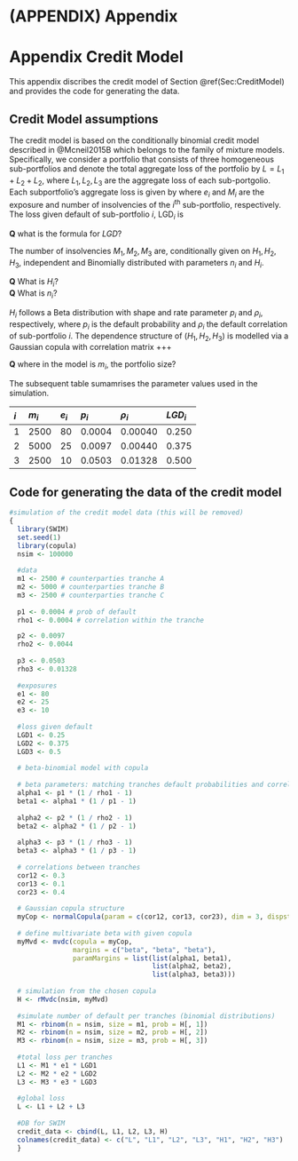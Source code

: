 # (APPENDIX) Appendix {-}

# Appendix Credit Model

This appendix discribes the credit model of Section \@ref(Sec:CreditModel) and provides the code for generating the data. 

## Credit Model assumptions

The credit model is based on the conditionally binomial credit model described in @Mcneil2015B which belongs to the family of mixture models. Specifically, we consider a portfolio that consists of three homogeneous sub-portfolios and denote the total aggregate loss of the portfolio by $L = L_1 + L_2+  L_2$, where $L_1, L_2, L_3$ are the aggregate loss of each sub-portgolio. Each subportfolio's aggregate loss is given by 
\begin{equation}
L_i=e_i\cdot\text{LGD}_i\cdot M_i,\quad i=1,2,3, 
\end{equation}
where $e_i$ and $M_i$ are the exposure and number of insolvencies of the $i^{\text{th}}$ sub-portfolio, respectively. The loss given default of sub-portfolio $i$, $\text{LGD}_i$ is 

**Q** what is the formula for $LGD$?    

The number of insolvencies $M_1, M_2, M_3$ are, conditionally given on $H_1, H_2, H_3$, independent and Binomially distributed with parameters $n_i$ and $H_i$.    

**Q** What is $H_i$?   
**Q** What is $n_i$?   

$H_i$ follows a Beta distribution with shape and rate parameter $p_i$ and $\rho_i$, respectively, where $p_i$ is the default probability and $\rho_i$ the default correlation of sub-portfolio $i$. The dependence structure of $(H_1,H_2,H_3)$ is modelled via a Gaussian copula with correlation matrix +++

**Q** where in the model is $m_i$, the portfolio size? 



The subsequent table sumamrises the parameter values used in the simulation.

|$i$|$m_i$|$e_i$|$p_i$|$\rho_i$|$LGD_i$|
|:------|:------|:------|:------|:------|:------|
|1|2500|80|0.0004|0.00040|0.250|
|2|5000|25|0.0097|0.00440|0.375|
|3|2500|10|0.0503|0.01328|0.500|

## Code for generating the data of the credit model


```r
#simulation of the credit model data (this will be removed)
{
  library(SWIM)
  set.seed(1)
  library(copula)
  nsim <- 100000
  
  #data
  m1 <- 2500 # counterparties tranche A
  m2 <- 5000 # counterparties tranche B
  m3 <- 2500 # counterparties tranche C
  
  p1 <- 0.0004 # prob of default 
  rho1 <- 0.0004 # correlation within the tranche

  p2 <- 0.0097 
  rho2 <- 0.0044
  
  p3 <- 0.0503  
  rho3 <- 0.01328
  
  #exposures
  e1 <- 80
  e2 <- 25 
  e3 <- 10 
  
  #loss given default
  LGD1 <- 0.25
  LGD2 <- 0.375
  LGD3 <- 0.5
  
  # beta-binomial model with copula 
  
  # beta parameters: matching tranches default probabilities and correlation
  alpha1 <- p1 * (1 / rho1 - 1)
  beta1 <- alpha1 * (1 / p1 - 1)
  
  alpha2 <- p2 * (1 / rho2 - 1)
  beta2 <- alpha2 * (1 / p2 - 1)
  
  alpha3 <- p3 * (1 / rho3 - 1)
  beta3 <- alpha3 * (1 / p3 - 1)
  
  # correlations between tranches
  cor12 <- 0.3
  cor13 <- 0.1
  cor23 <- 0.4
  
  # Gaussian copula structure
  myCop <- normalCopula(param = c(cor12, cor13, cor23), dim = 3, dispstr = "un")
  
  # define multivariate beta with given copula
  myMvd <- mvdc(copula = myCop,
                margins = c("beta", "beta", "beta"),
                paramMargins = list(list(alpha1, beta1),
                                    list(alpha2, beta2),
                                    list(alpha3, beta3)))
  
  # simulation from the chosen copula
  H <- rMvdc(nsim, myMvd)
  
  #simulate number of default per tranches (binomial distributions)
  M1 <- rbinom(n = nsim, size = m1, prob = H[, 1])
  M2 <- rbinom(n = nsim, size = m2, prob = H[, 2])
  M3 <- rbinom(n = nsim, size = m3, prob = H[, 3])
  
  #total loss per tranches
  L1 <- M1 * e1 * LGD1
  L2 <- M2 * e2 * LGD2
  L3 <- M3 * e3 * LGD3
  
  #global loss
  L <- L1 + L2 + L3
  
  #DB for SWIM
  credit_data <- cbind(L, L1, L2, L3, H)
  colnames(credit_data) <- c("L", "L1", "L2", "L3", "H1", "H2", "H3")
  }
```




